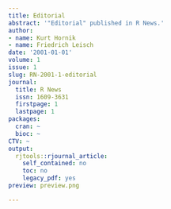 ```yaml
---
title: Editorial
abstract: '"Editorial" published in R News.'
author:
- name: Kurt Hornik
- name: Friedrich Leisch
date: '2001-01-01'
volume: 1
issue: 1
slug: RN-2001-1-editorial
journal:
  title: R News
  issn: 1609-3631
  firstpage: 1
  lastpage: 1
packages:
  cran: ~
  bioc: ~
CTV: ~
output:
  rjtools::rjournal_article:
    self_contained: no
    toc: no
    legacy_pdf: yes
preview: preview.png

---
```

